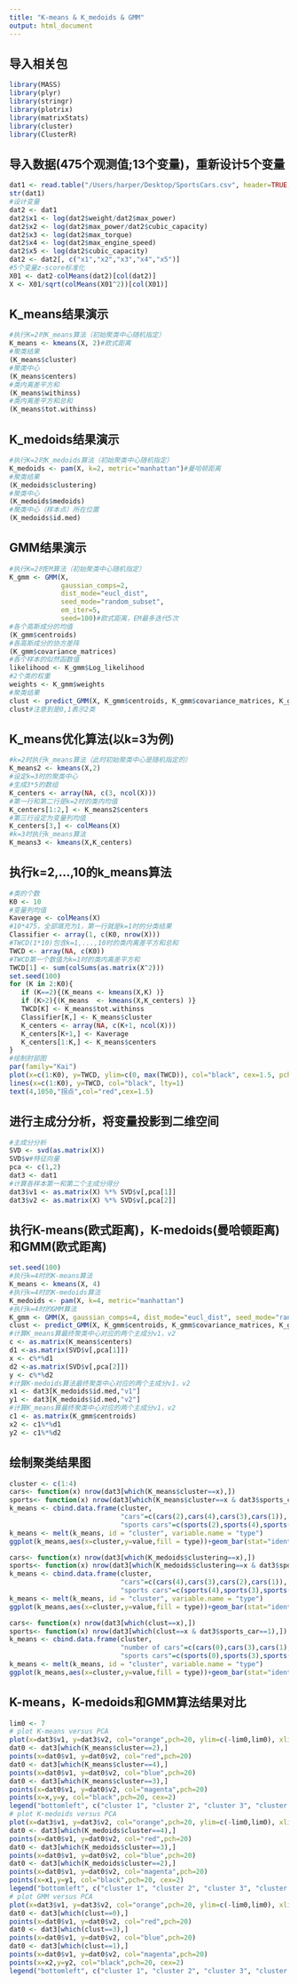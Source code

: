 ```yaml
---
title: "K-means & K_medoids & GMM"
output: html_document
---
```

## 导入相关包
```r
library(MASS)
library(plyr)
library(stringr)
library(plotrix)
library(matrixStats)
library(cluster)
library(ClusterR)
```

## 导入数据(475个观测值;13个变量)，重新设计5个变量
```r
dat1 <- read.table("/Users/harper/Desktop/SportsCars.csv", header=TRUE, sep=";")
str(dat1)
#设计变量
dat2 <- dat1   
dat2$x1 <- log(dat2$weight/dat2$max_power)
dat2$x2 <- log(dat2$max_power/dat2$cubic_capacity)
dat2$x3 <- log(dat2$max_torque)
dat2$x4 <- log(dat2$max_engine_speed)
dat2$x5 <- log(dat2$cubic_capacity)
dat2 <- dat2[, c("x1","x2","x3","x4","x5")]
#5个变量z-score标准化
X01 <- dat2-colMeans(dat2)[col(dat2)]
X <- X01/sqrt(colMeans(X01^2))[col(X01)]
```

## K_means结果演示
```r
#执行K=2时K_means算法（初始聚类中心随机指定）
K_means <- kmeans(X, 2)#欧式距离
#聚类结果
(K_means$cluster)
#聚类中心
(K_means$centers)
#类内离差平方和
(K_means$withinss)
#类内离差平方和总和
(K_means$tot.withinss)
```
## K_medoids结果演示
```r
#执行K=2时K_medoids算法（初始聚类中心随机指定）
K_medoids <- pam(X, k=2, metric="manhattan")#曼哈顿距离
#聚类结果
(K_medoids$clustering)
#聚类中心
(K_medoids$medoids)
#聚类中心（样本点）所在位置
(K_medoids$id.med)
```

## GMM结果演示
```r
#执行K=2时EM算法（初始聚类中心随机指定）
K_gmm <- GMM(X, 
             gaussian_comps=2, 
             dist_mode="eucl_dist", 
             seed_mode="random_subset",
             em_iter=5,
             seed=100)#欧式距离，EM最多迭代5次
#各个高斯成分的均值
(K_gmm$centroids)
#各高斯成分的协方差阵
(K_gmm$covariance_matrices)
#各个样本的似然函数值
likelihood <- K_gmm$Log_likelihood
#2个类的权重
weights <- K_gmm$weights
#聚类结果
clust <- predict_GMM(X, K_gmm$centroids, K_gmm$covariance_matrices, K_gmm$weights)$cluster_labels
clust#注意到是0,1表示2类
```

## K_means优化算法(以k=3为例)
```r
#k=2时执行k_means算法（此时初始聚类中心是随机指定的）
K_means2 <- kmeans(X,2)
#设定k=3时的聚类中心
#生成3*5的数组
K_centers <- array(NA, c(3, ncol(X)))
#第一行和第二行是k=2时的类内均值
K_centers[1:2,] <- K_means2$centers 
#第三行设定为变量列均值
K_centers[3,] <- colMeans(X)
#k=3时执行k_means算法
K_means3 <- kmeans(X,K_centers)
```

## 执行k=2,...,10的k_means算法
```r
#类的个数
K0 <- 10
#变量列均值
Kaverage <- colMeans(X)
#10*475，全部填充为1，第一行就是k=1时的分类结果
Classifier <- array(1, c(K0, nrow(X)))
#TWCD(1*10)包含k=1,...,10时的类内离差平方和总和
TWCD <- array(NA, c(K0))  
#TWCD第一个数值为k=1时的类内离差平方和
TWCD[1] <- sum(colSums(as.matrix(X^2)))
set.seed(100)
for (K in 2:K0){ 
   if (K==2){(K_means <- kmeans(X,K) )}
   if (K>2){(K_means  <- kmeans(X,K_centers) )}
   TWCD[K] <- K_means$tot.withinss
   Classifier[K,] <- K_means$cluster
   K_centers <- array(NA, c(K+1, ncol(X)))
   K_centers[K+1,] <- Kaverage
   K_centers[1:K,] <- K_means$centers 
}
#绘制肘部图
par(family="Kai")
plot(x=c(1:K0), y=TWCD, ylim=c(0, max(TWCD)), col="black", cex=1.5, pch=20, ylab="类内离差平方和总和", xlab="分类个数K", cex.lab=1.5)
lines(x=c(1:K0), y=TWCD, col="black", lty=1)
text(4,1050,"拐点",col="red",cex=1.5)
```

## 进行主成分分析，将变量投影到二维空间
```r
#主成分分析
SVD <- svd(as.matrix(X))
SVD$v#特征向量
pca <- c(1,2)
dat3 <- dat1
#计算各样本第一和第二个主成分得分
dat3$v1 <- as.matrix(X) %*% SVD$v[,pca[1]]
dat3$v2 <- as.matrix(X) %*% SVD$v[,pca[2]]
```

## 执行K-means(欧式距离)，K-medoids(曼哈顿距离)和GMM(欧式距离)
```r
set.seed(100)
#执行k=4时的K-means算法
K_means <- kmeans(X, 4)
#执行k=4时的K-medoids算法
K_medoids <- pam(X, k=4, metric="manhattan")
#执行k=4时的GMM算法
K_gmm <- GMM(X, gaussian_comps=4, dist_mode="eucl_dist", seed_mode="random_subset", em_iter=5,seed=100)
clust <- predict_GMM(X, K_gmm$centroids, K_gmm$covariance_matrices, K_gmm$weights)$cluster_labels
#计算K_means算最终聚类中心对应的两个主成分v1，v2
c <- as.matrix(K_means$centers)
d1 <-as.matrix(SVD$v[,pca[1]])
x <- c%*%d1
d2 <-as.matrix(SVD$v[,pca[2]])
y <- c%*%d2
#计算K-medoids算法最终聚类中心对应的两个主成分v1，v2
x1 <- dat3[K_medoids$id.med,"v1"]
y1 <- dat3[K_medoids$id.med,"v2"]
#计算K_means算最终聚类中心对应的两个主成分v1，v2
c1 <- as.matrix(K_gmm$centroids)
x2 <- c1%*%d1
y2 <- c1%*%d2
```
##  绘制聚类结果图
```r
cluster <- c(1:4)
cars<- function(x) nrow(dat3[which(K_means$cluster==x),])
sports<- function(x) nrow(dat3[which(K_means$cluster==x & dat3$sports_car==1),])
k_means <- cbind.data.frame(cluster,
                            "cars"=c(cars(2),cars(4),cars(3),cars(1)),
                            "sports cars"=c(sports(2),sports(4),sports(3),sports(1)))
k_means <- melt(k_means, id = "cluster", variable.name = "type")
ggplot(k_means,aes(x=cluster,y=value,fill = type))+geom_bar(stat="identity",position = "dodge")+geom_text(aes(label=value),position=position_dodge((1)),vjust=-0.5)+theme(plot.title = element_text(hjust = 0.5),panel.grid.major = element_blank(),panel.grid.minor = element_blank(),panel.background = element_blank())+labs(y="number",title="k_means")

cars<- function(x) nrow(dat3[which(K_medoids$clustering==x),])
sports<- function(x) nrow(dat3[which(K_medoids$clustering==x & dat3$sports_car==1),])
k_means <- cbind.data.frame(cluster,
                            "cars"=c(cars(4),cars(3),cars(2),cars(1)),
                            "sports cars"=c(sports(4),sports(3),sports(2),sports(1)))
k_means <- melt(k_means, id = "cluster", variable.name = "type")
ggplot(k_means,aes(x=cluster,y=value,fill = type))+geom_bar(stat="identity",position = "dodge")+geom_text(aes(label=value),position=position_dodge((1)),vjust=-0.5)+theme(plot.title = element_text(hjust = 0.5),panel.grid.major = element_blank(),panel.grid.minor = element_blank(),panel.background = element_blank())+labs(y="number",title="k_medoids")

cars<- function(x) nrow(dat3[which(clust==x),])
sports<- function(x) nrow(dat3[which(clust==x & dat3$sports_car==1),])
k_means <- cbind.data.frame(cluster,
                            "number of cars"=c(cars(0),cars(3),cars(1),cars(2)),
                            "sports cars"=c(sports(0),sports(3),sports(1),sports(2)))
k_means <- melt(k_means, id = "cluster", variable.name = "type")
ggplot(k_means,aes(x=cluster,y=value,fill = type))+geom_bar(stat="identity",position = "dodge")+geom_text(aes(label=value),position=position_dodge((1)),vjust=-0.5)+theme(plot.title = element_text(hjust = 0.5),panel.grid.major = element_blank(),panel.grid.minor = element_blank(),panel.background = element_blank())+labs(title="GMMs")
```



##  K-means，K-medoids和GMM算法结果对比
```r
lim0 <- 7
# plot K-means versus PCA
plot(x=dat3$v1, y=dat3$v2, col="orange",pch=20, ylim=c(-lim0,lim0), xlim=c(-lim0,lim0), ylab=paste("V", pca[2], sep=""),xlab=paste("V", pca[1], sep=""), main=list("K-means vs. PCA (Euclidean distance )", cex=1.5), cex.lab=1.5)
dat0 <- dat3[which(K_means$cluster==2),]
points(x=dat0$v1, y=dat0$v2, col="red",pch=20)
dat0 <- dat3[which(K_means$cluster==4),]
points(x=dat0$v1, y=dat0$v2, col="blue",pch=20)
dat0 <- dat3[which(K_means$cluster==3),]
points(x=dat0$v1, y=dat0$v2, col="magenta",pch=20)
points(x=x,y=y, col="black",pch=20, cex=2)
legend("bottomleft", c("cluster 1", "cluster 2", "cluster 3", "cluster 4"), col=c("red", "orange", "magenta", "blue"), lty=c(-1,-1,-1,-1), lwd=c(-1,-1,-1,-1), pch=c(20,20,20,20))
# plot K-medoids versus PCA
plot(x=dat3$v1, y=dat3$v2, col="orange",pch=20, ylim=c(-lim0,lim0), xlim=c(-lim0,lim0), ylab=paste("V", pca[2], sep=""),xlab=paste("V", pca[1], sep=""),, main=list("K-medoids vs. PCA (Manhattan distance)", cex=1.5), cex.lab=1.5)
dat0 <- dat3[which(K_medoids$cluster==4),]
points(x=dat0$v1, y=dat0$v2, col="red",pch=20)
dat0 <- dat3[which(K_medoids$cluster==3),]
points(x=dat0$v1, y=dat0$v2, col="blue",pch=20)
dat0 <- dat3[which(K_medoids$cluster==2),]
points(x=dat0$v1, y=dat0$v2, col="magenta",pch=20)
points(x=x1,y=y1, col="black",pch=20, cex=2)
legend("bottomleft", c("cluster 1", "cluster 2", "cluster 3", "cluster 4"), col=c("red", "orange", "magenta", "blue"), lty=c(-1,-1,-1,-1), lwd=c(-1,-1,-1,-1), pch=c(20,20,20,20))
# plot GMM versus PCA
plot(x=dat3$v1, y=dat3$v2, col="orange",pch=20, ylim=c(-lim0,lim0), xlim=c(-lim0,lim0), ylab=paste("V", pca[2], sep=""),xlab=paste("V", pca[1], sep=""),, main=list("GMM(diagonal) vs. PCA", cex=1.5), cex.lab=1.5)
dat0 <- dat3[which(clust==0),]
points(x=dat0$v1, y=dat0$v2, col="red",pch=20)
dat0 <- dat3[which(clust==3),]
points(x=dat0$v1, y=dat0$v2, col="blue",pch=20)
dat0 <- dat3[which(clust==1),]
points(x=dat0$v1, y=dat0$v2, col="magenta",pch=20)
points(x=x2,y=y2, col="black",pch=20, cex=2)
legend("bottomleft", c("cluster 1", "cluster 2", "cluster 3", "cluster 4"), col=c("red", "orange", "magenta", "blue"), lty=c(-1,-1,-1,-1), lwd=c(-1,-1,-1,-1), pch=c(20,20,20,20))
```



